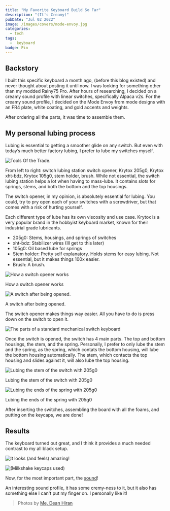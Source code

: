 ```yaml
---
title: "My Favorite Keyboard Build So Far"
description: "(It's Creamy)"
pubDate: "Jul 02 2022"
image: /images/covers/mode-envoy.jpg
categories:
  - tech
tags:
  -  keyboard
badge: Pin
---
```



## Backstory

I built this specific keyboard a month ago, (before this blog existed) and never thought about posting it until now.
I was looking for something other than my modded Rainy75 Pro. After hours of researching, I decided on a creamy sound profile with linear switches, specifically Alpaca v2s. For the creamy sound profile, I decided on the Mode Envoy from mode designs with an FR4 plate, white coating, and gold accents and weights.

After ordering all the parts, it was time to assemble them.

## My personal lubing process

Lubing is essential to getting a smoother glide on any switch. But even with today’s much better factory lubing, I prefer to lube my switches myself.

![Tools Of the Trade.](/images/mode-envoy/tools.jpg)

From left to right: switch lubing station switch opener, Krytox 205g0, Krytox xht-bdz, Krytox 105g0, stem holder, brush.
While not essential, the switch lubing station helps a lot when having to mass-lube. It contains slots for springs, stems, and both the bottom and the top housings.

The switch opener, in my opinion, is absolutely essential for lubing. You could, try to pry open each of your switches with a screwdriver, but that comes with a risk of hurting yourself.

Each different type of lube has its own viscosity and use case. Krytox is a very popular brand in the hobbyist keyboard market, known for their industrial grade lubricants.

- 205g0: Stems, housings, and springs of switches
- xht-bdz: Stabilizer wires (Ill get to this later)
- 105g0: Oil based lube for springs
- Stem holder: Pretty self explanatory. Holds stems for easy lubing. Not essential, but it makes things 100x easier.
- Brush: A brush.

![How a switch opener works](/images/mode-envoy/switch-opener.jpg)

How a switch opener works

![A switch after being opened.](/images/mode-envoy/switch-open.jpg)

A switch after being opened.

The switch opener makes things way easier. All you have to do is press down on the switch to open it.

![The parts of a standard mechanical switch keyboard](/images/mode-envoy/parts.png)

Once the switch is opened, the switch has 4 main parts. The top and bottom housings, the stem, and the spring. Personally, I prefer to only lube the stem and the spring, as the spring, which contats the bottom housing, will lube the bottom housing automatically. The stem, which contacts the top housing and slides against it, will also lube the top housing.

![Lubing the stem of the switch with 205g0](/images/mode-envoy/lubing-stem.jpg)

Lubing the stem of the switch with 205g0

![Lubing the ends of the spring with 205g0](/images/mode-envoy/lubing-spring.jpg)

Lubing the ends of the spring with 205g0

After inserting the switches, assembling the board with all the foams, and putting on the keycaps, we are done!

## Results

The keyboard turned out great, and I think it provides a much needed contrast to my all black setup.

![It looks (and feels) amazing!](/images/mode-envoy/top.jpg)

![(Milkshake keycaps used)](/images/mode-envoy/side.jpg)

Now, for the most important part, the [sound](https://www.youtube.com/watch?v=8ZhRrg-9bFA)!

An interesting sound profile, it has some cremy-ness to it, but it also has something else I can't put my finger on. I personally like it!

> Photos by [Me, Dean Hiran](https://github.com/dandepan303)